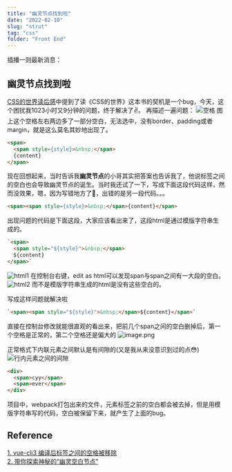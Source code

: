 ```yaml
---
title: "幽灵节点找到啦"
date: "2022-02-10"
slug: "strut"
tag: "css"
folder: "Front End"
---
```


插播一则最新消息：
## 幽灵节点找到啦
[CSS的世界读后感](https://www.whyyy.net/blog/css/)中提到了读《CSS的世界》这本书的契机是一个bug，今天，这个困扰我1023小时又9分钟的问题，终于解决了✌️。
再描述一遍问题：
![空格](./index/space.png)
图上这个空格左右两边多了一部分空白，无法选中，没有border、padding或者margin，就是这么莫名其妙地出现了。
```html
<span>
  <span style={style}>&nbsp;</span>
  {content}
</span>
```
现在回想起来，当时告诉我**幽灵节点**的小哥其实把答案也告诉我了，他说标签之间的空白也会导致幽灵节点的诞生。当时我还试了一下，写成下面这段代码这样，然而没效果，嗯，因为写错地方了🧎，出错的是另一段代码。。。
```html
<span><span style={style}>&nbsp;</span>{content}</span>
```
出现问题的代码是下面这段，大家应该看出来了，这段html是通过模版字符串生成的。
```html
`<span>
  <span style="${style}">&nbsp;</span>
  ${content}
</span>`
```
![html1](./ghost/html-1.webp)
在控制台右键，edit as html可以发现span与span之间有一大段的空白。
![html2](./ghost/html-2.webp)
而不是模版字符串生成的html是没有这些空白的。

写成这样问题就解决啦
```html
`<span><span style="${style}">&nbsp;</span>${content}</span>`
```
直接在控制台修改就能很直观的看出来，把前几个span之间的空白删掉后，第一个空格是正常的，第二个空格还是偏大的
![image.png](./ghost/normal.webp)

正常格式下内联元素之间默认是有间隙的(又是我从来没意识到过的点😳)
![行内元素之间的间隙](./ghost/inline.webp)

```html
<div>
  <span>cyy</span>
  <span>ever</span>
</div>
```
项目中，webpack打包出来的文件，元素标签之前的空白都会被去掉，但是用模版字符串写的代码，空白被保留下来，就产生了上面的bug。

## Reference
[1. vue-cli3 编译后标签之间的空格被移除](https://blog.csdn.net/u013861985/article/details/95793298)  
[2. 带你探索神秘的“幽灵空白节点”](https://zhuanlan.zhihu.com/p/391118319)

